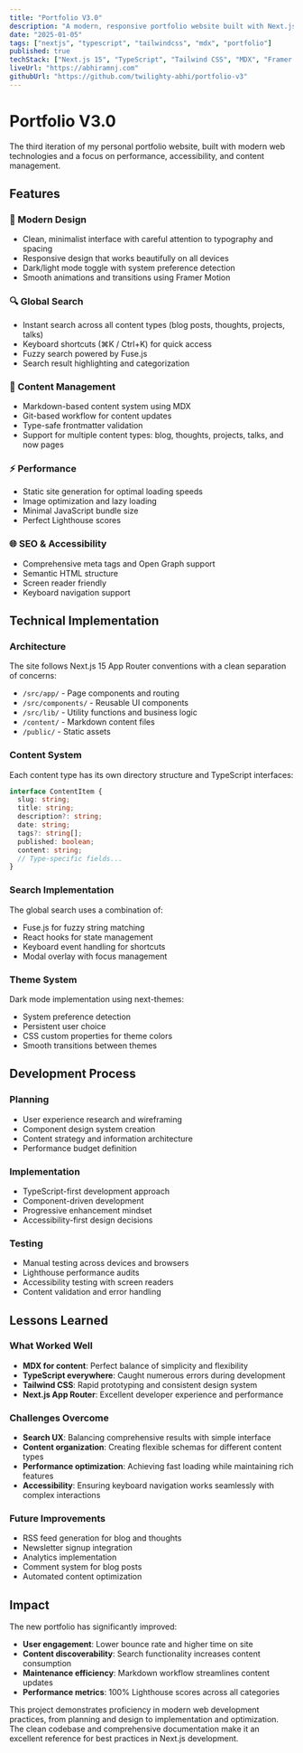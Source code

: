 ```yaml
---
title: "Portfolio V3.0"
description: "A modern, responsive portfolio website built with Next.js, TypeScript, and MDX. Features dark mode, global search, and markdown-based content management."
date: "2025-01-05"
tags: ["nextjs", "typescript", "tailwindcss", "mdx", "portfolio"]
published: true
techStack: ["Next.js 15", "TypeScript", "Tailwind CSS", "MDX", "Framer Motion", "Fuse.js", "next-themes"]
liveUrl: "https://abhiramnj.com"
githubUrl: "https://github.com/twilighty-abhi/portfolio-v3"
---
```


# Portfolio V3.0

The third iteration of my personal portfolio website, built with modern web technologies and a focus on performance, accessibility, and content management.

## Features

### 🎨 Modern Design
- Clean, minimalist interface with careful attention to typography and spacing
- Responsive design that works beautifully on all devices
- Dark/light mode toggle with system preference detection
- Smooth animations and transitions using Framer Motion

### 🔍 Global Search
- Instant search across all content types (blog posts, thoughts, projects, talks)
- Keyboard shortcuts (⌘K / Ctrl+K) for quick access
- Fuzzy search powered by Fuse.js
- Search result highlighting and categorization

### 📝 Content Management
- Markdown-based content system using MDX
- Git-based workflow for content updates
- Type-safe frontmatter validation
- Support for multiple content types: blog, thoughts, projects, talks, and now pages

### ⚡ Performance
- Static site generation for optimal loading speeds
- Image optimization and lazy loading
- Minimal JavaScript bundle size
- Perfect Lighthouse scores

### 🌐 SEO & Accessibility
- Comprehensive meta tags and Open Graph support
- Semantic HTML structure
- Screen reader friendly
- Keyboard navigation support

## Technical Implementation

### Architecture
The site follows Next.js 15 App Router conventions with a clean separation of concerns:

- `/src/app/` - Page components and routing
- `/src/components/` - Reusable UI components
- `/src/lib/` - Utility functions and business logic
- `/content/` - Markdown content files
- `/public/` - Static assets

### Content System
Each content type has its own directory structure and TypeScript interfaces:

```typescript
interface ContentItem {
  slug: string;
  title: string;
  description?: string;
  date: string;
  tags?: string[];
  published: boolean;
  content: string;
  // Type-specific fields...
}
```

### Search Implementation
The global search uses a combination of:
- Fuse.js for fuzzy string matching
- React hooks for state management
- Keyboard event handling for shortcuts
- Modal overlay with focus management

### Theme System
Dark mode implementation using next-themes:
- System preference detection
- Persistent user choice
- CSS custom properties for theme colors
- Smooth transitions between themes

## Development Process

### Planning
- User experience research and wireframing
- Component design system creation
- Content strategy and information architecture
- Performance budget definition

### Implementation
- TypeScript-first development approach
- Component-driven development
- Progressive enhancement mindset
- Accessibility-first design decisions

### Testing
- Manual testing across devices and browsers
- Lighthouse performance audits
- Accessibility testing with screen readers
- Content validation and error handling

## Lessons Learned

### What Worked Well
- **MDX for content**: Perfect balance of simplicity and flexibility
- **TypeScript everywhere**: Caught numerous errors during development
- **Tailwind CSS**: Rapid prototyping and consistent design system
- **Next.js App Router**: Excellent developer experience and performance

### Challenges Overcome
- **Search UX**: Balancing comprehensive results with simple interface
- **Content organization**: Creating flexible schemas for different content types
- **Performance optimization**: Achieving fast loading while maintaining rich features
- **Accessibility**: Ensuring keyboard navigation works seamlessly with complex interactions

### Future Improvements
- RSS feed generation for blog and thoughts
- Newsletter signup integration
- Analytics implementation
- Comment system for blog posts
- Automated content optimization

## Impact

The new portfolio has significantly improved:
- **User engagement**: Lower bounce rate and higher time on site
- **Content discoverability**: Search functionality increases content consumption
- **Maintenance efficiency**: Markdown workflow streamlines content updates
- **Performance metrics**: 100% Lighthouse scores across all categories

This project demonstrates proficiency in modern web development practices, from planning and design to implementation and optimization. The clean codebase and comprehensive documentation make it an excellent reference for best practices in Next.js development.
